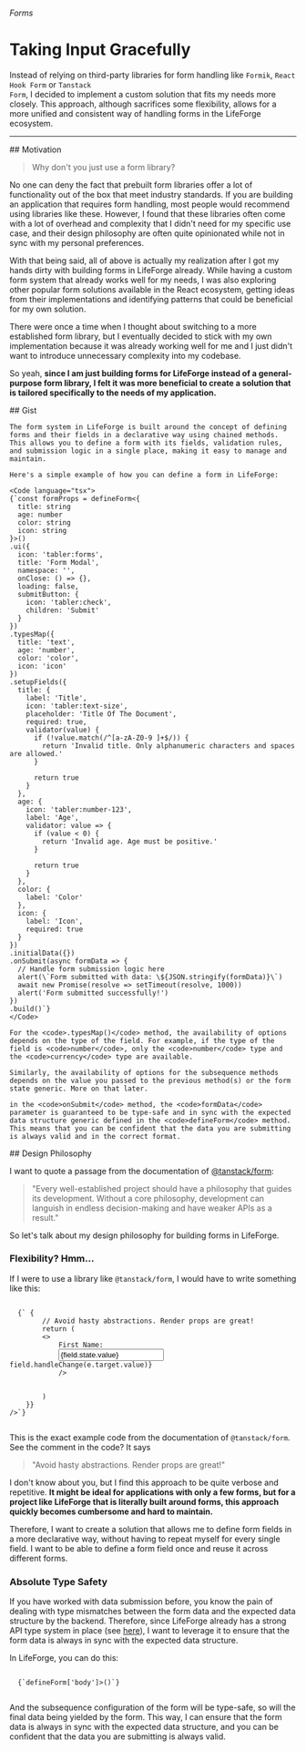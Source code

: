 
###### Forms

# Taking Input Gracefully

Instead of relying on third-party libraries for form handling like <code>Formik</code>, <code>React Hook Form</code> or <code>Tanstack Form</code>, I decided to implement a custom solution that fits my needs more closely. This approach, although sacrifices some flexibility, allows for a more unified and consistent way of handling forms in the LifeForge ecosystem.

---

<section id="motivation">
  ## Motivation

  > Why don't you just use a form library?

  No one can deny the fact that prebuilt form libraries offer a lot of functionality out of the box that meet industry standards. If you are building an application that requires form handling, most people would recommend using libraries like these. However, I found that these libraries often come with a lot of overhead and complexity that I didn't need for my specific use case, and their design philosophy are often quite opinionated while not in sync with my personal preferences.

  With that being said, all of above is actually my realization after I got my hands dirty with building forms in LifeForge already. While having a custom form system that already works well for my needs, I was also exploring other popular form solutions available in the React ecosystem, getting ideas from their implementations and identifying patterns that could be beneficial for my own solution. 
  
  There were once a time when I thought about switching to a more established form library, but I eventually decided to stick with my own implementation because it was already working well for me and I just didn't want to introduce unnecessary complexity into my codebase.

  So yeah, **since I am just building forms for LifeForge instead of a general-purpose form library, I felt it was more beneficial to create a solution that is tailored specifically to the needs of my application.**
</section>

<section id="gist">
    ## Gist
    
    The form system in LifeForge is built around the concept of defining forms and their fields in a declarative way using chained methods. This allows you to define a form with its fields, validation rules, and submission logic in a single place, making it easy to manage and maintain.
    
    Here's a simple example of how you can define a form in LifeForge:
    
    <Code language="tsx">
    {`const formProps = defineForm<{
      title: string
      age: number
      color: string
      icon: string
    }>()
    .ui({
      icon: 'tabler:forms',
      title: 'Form Modal',
      namespace: '',
      onClose: () => {},
      loading: false,
      submitButton: {
        icon: 'tabler:check',
        children: 'Submit'
      }
    })
    .typesMap({
      title: 'text',
      age: 'number',
      color: 'color',
      icon: 'icon'
    })
    .setupFields({
      title: {
        label: 'Title',
        icon: 'tabler:text-size',
        placeholder: 'Title Of The Document',
        required: true,
        validator(value) {
          if (!value.match(/^[a-zA-Z0-9 ]+$/)) {
            return 'Invalid title. Only alphanumeric characters and spaces are allowed.'
          }

          return true
        }
      },
      age: {
        icon: 'tabler:number-123',
        label: 'Age',
        validator: value => {
          if (value < 0) {
            return 'Invalid age. Age must be positive.'
          }

          return true
        }
      },
      color: {
        label: 'Color'
      },
      icon: {
        label: 'Icon',
        required: true
      }
    })
    .initialData({})
    .onSubmit(async formData => {
      // Handle form submission logic here
      alert(\`Form submitted with data: \${JSON.stringify(formData)}\`)
      await new Promise(resolve => setTimeout(resolve, 1000))
      alert('Form submitted successfully!')
    })
    .build()`}
    </Code>

    For the <code>.typesMap()</code> method, the availability of options depends on the type of the field. For example, if the type of the field is <code>number</code>, only the <code>number</code> type and the <code>currency</code> type are available.

    Similarly, the availability of options for the subsequence methods depends on the value you passed to the previous method(s) or the form state generic. More on that later.

    in the <code>onSubmit</code> method, the <code>formData</code> parameter is guaranteed to be type-safe and in sync with the expected data structure generic defined in the <code>defineForm</code> method. This means that you can be confident that the data you are submitting is always valid and in the correct format.
</section>

<section id="design-philosophy">
  ## Design Philosophy
  
  I want to quote a passage from the documentation of [@tanstack/form](https://tanstack.com/form/latest/docs/philosophy):
  
  > "Every well-established project should have a philosophy that guides its development. Without a core philosophy, development can languish in endless decision-making and have weaker APIs as a result."
  
  So let's talk about my design philosophy for building forms in LifeForge.

  ### Flexibility? Hmm...

  If I were to use a library like <code>@tanstack/form</code>, I would have to write something like this:

  <Code language="tsx">
  {`<form.Field
    {...otherProps}
    children={(field) => {
        // Avoid hasty abstractions. Render props are great!
        return (
        <>
            <label htmlFor={field.name}>First Name:</label>
            <input
            id={field.name}
            name={field.name}
            value={field.state.value}
            onBlur={field.handleBlur}
            onChange={(e) => field.handleChange(e.target.value)}
            />
            <FieldInfo field={field} />
        </>
        )
    }}
/>`}
  </Code>

  This is the exact example code from the documentation of <code>@tanstack/form</code>. See the comment in the code? It says 
  
  > "Avoid hasty abstractions. Render props are great!"
  
  I don't know about you, but I find this approach to be quite verbose and repetitive. **It might be ideal for applications with only a few forms, but for a project like LifeForge that is literally built around forms, this approach quickly becomes cumbersome and hard to maintain.**

  Therefore, I want to create a solution that allows me to define form fields in a more declarative way, without having to repeat myself for every single field. I want to be able to define a form field once and reuse it across different forms.

  ### Absolute Type Safety

  If you have worked with data submission before, you know the pain of dealing with type mismatches between the form data and the expected data structure by the backend. Therefore, since LifeForge already has a strong API type system in place (see [here](/backend/api)), I want to leverage it to ensure that the form data is always in sync with the expected data structure.

  In LifeForge, you can do this:

  <Code language="tsx">
  {`defineForm<InferOutput<typeof forgeAPI.myApp.coolStuff.create>['body']>()`}
  </Code>

  And the subsequence configuration of the form will be type-safe, so will the final data being yielded by the form. This way, I can ensure that the form data is always in sync with the expected data structure, and you can be confident that the data you are submitting is always valid.
</section>
